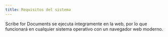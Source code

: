 ```yaml
---
title: Requisitos del sistema
---
```



Scribe for Documents se ejecuta íntegramente en la web, por lo que funcionará en cualquier sistema operativo con un navegador web moderno.

